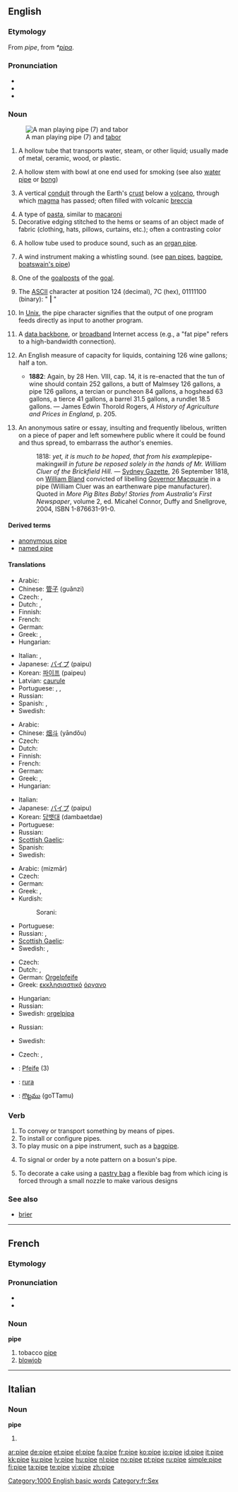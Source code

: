 {{wikipedia}}
==English==

===Etymology===
From {{etyl|ang}} ''pipe'', from {{VL.}} ''*[[pipa]]''.

===Pronunciation===
* {{IPA|/paɪp/}}
* {{audio|en-us-pipe.ogg|Audio (US)}}
* {{rhymes|aɪp}}

===Noun===
{{en-noun}}
[[Image:Taborerstainedglass.png|thumb|A man playing pipe (7) and [[tabor]]]]

# A hollow tube that transports water, steam, or other liquid; usually made of metal, ceramic, wood, or plastic.
# {{context|smoking}} A hollow stem with bowl at one end used for smoking (see also [[water pipe]] or [[bong]])
# {{geology}} A vertical [[conduit]] through the Earth's [[crust]] below a [[volcano]], through which [[magma]] has passed; often filled with volcanic [[breccia]]
# A type of [[pasta]], similar to [[macaroni]]
# Decorative edging stitched to the hems or seams of an object made of fabric (clothing, hats, pillows, curtains, etc.); often a contrasting color
# {{music}} A hollow tube used to produce sound, such as an [[organ pipe]].
# {{music}} A wind instrument making a whistling sound. (see [[pan pipes]], [[bagpipe]], [[boatswain's pipe]])
# {{lacrosse}} One of the [[goalpost]]s of the [[goal]].
# {{computing}} The [[ASCII]] character at position 124 (decimal), 7C (hex), 01111100 (binary): " '''|''' "
# {{computing}} In [[Unix]], the pipe character signifies that the output of one program feeds directly as input to another program.
# {{context|computing|slang}} A [[data backbone]], or [[broadband]] Internet access (e.g., a "fat pipe" refers to a high-bandwidth connection).
# {{obsolete}} An English measure of capacity for liquids, containing 126 wine gallons; half a ton.
#* '''1882''': Again, by 28 Hen. VIII, cap. 14, it is re-enacted that the tun of wine should contain 252 gallons, a butt of Malmsey 126 gallons, a pipe 126 gallons, a tercian or puncheon 84 gallons, a hogshead 63 gallons, a tierce 41 gallons, a barrel 31.5 gallons, a rundlet 18.5 gallons. &mdash; James Edwin Thorold Rogers, ''A History of Agriculture and Prices in England'', p. 205.
# {{context|AU|colloquial|obsolete}} An anonymous satire or essay, insulting and frequently libelous, written on a piece of paper and left somewhere public where it could be found and thus spread, to embarrass the author's enemies.
#: 1818: ''yet, it is much to be hoped, that from his example ''pipe-making''<!-- NB italics in the original --> will in future be reposed solely in the hands of Mr. William Cluer of the Brickfield Hill.'' &mdash; [[w:Sydney Gazette|Sydney Gazette]], 26 September 1818, on [[w:William Bland|William Bland]] convicted of libelling [[w:Lachlan Macquarie|Governor Macquarie]] in a pipe (William Cluer was an earthenware pipe manufacturer).  Quoted in ''More Pig Bites Baby! Stories from Australia's First Newspaper'', volume 2, ed. Micahel Connor, Duffy and Snellgrove, 2004, ISBN 1-876631-91-0.

====Derived terms====
* [[anonymous pipe]]
* [[named pipe]]

====Translations====
{{trans-top|hollow tube}}
* Arabic: {{Arab|[[ماسورة]]}} {{IPAchar|(masūra)}} {{f}}
* Chinese: [[管子]] (guǎnzi)
* Czech: {{t-|cs|trubka|f}}, {{t-|cs|roura|f}}
* Dutch: {{t+|nl|buis|f}}, {{t+|nl|pijp|c}}
* Finnish: {{t+|fi|putki}}
* French: {{t+|fr|conduit|m}}
* German: {{t+|de|Rohr|n}}
* Greek: {{t+|el|αγωγός|m|sc=Grek}}, {{t+|el|σωλήνας|m|sc=Grek}}
* Hungarian: {{t+|hu|cső}}
{{trans-mid}}
* Italian: {{t+|it|condotto|m}}, {{t-|it|tubo|m}}
* Japanese: [[パイプ]] (paipu)
* Korean: [[파이프]] (paipeu)
* Latvian: [[caurule]] {{f}}
* Portuguese: {{t+|pt|cano|m}}, {{t+|pt|tubo|m}}, {{t+|pt|duto|m}}
* Russian: {{t|ru|труба|f|tr=trubá|sc=Cyrl}}
* Spanish: {{t+|es|tubería|f}}, {{t+|es|tubo|m}}
* Swedish: {{t+|sv|rör|n}}
{{trans-bottom}}

{{trans-top|smoking tool}}
* Arabic: {{Arab|[[غليون]]}} {{IPAchar|(ğalyūn)}} {{m}}
* Chinese: [[烟斗]] (yāndǒu)
* Czech: {{t-|cs|dýmka|f}}
* Dutch: {{t+|nl|pijp|f}}
* Finnish: {{t-|fi|piippu}}
* French: {{t+|fr|pipe|f}}
* German: {{t+|de|Pfeife|f}}
* Greek: {{t+|el|πίπα|f|sc=Grek}}, {{t+|el|καπνοσύριγγα|f|sc=Grek}}
* Hungarian: {{t+|hu|pipa}}
{{trans-mid}}
* Italian: {{t+|it|pipa|f}}
* Japanese: [[パイプ]] (paipu)
* Korean: [[담뱃대]] (dambaetdae)
* Portuguese: {{t+|pt|cachimbo|m}}
* Russian: {{t+|ru|трубка|f|tr=trúbka|sc=Cyrl}}
* [[Scottish Gaelic]]: {{t-|gd|pìob|f|xs=Scottish Gaelic}}
* Spanish: {{t+|es|pipa|f}}
* Swedish: {{t-|sv|pipa|c}}
{{trans-bottom}}

{{trans-top|musical instrument}}
* Arabic: {{Arab|[[مزمار]]}} (mizmār) {{m}}
* Czech: {{t-|cs|píšťala|f}}
* German: {{t+|de|Flöte|f}}
* Greek: {{t+|el|αυλός|m|sc=Grek}}, {{t+|el|φλάουτο|n|sc=Grek}}
* Kurdish:
*: Sorani: {{t|ku|شمشاڵ|tr=shimshAL|sc=KUchar}}
{{trans-mid}}
* Portuguese: {{t+|pt|flauta|f}}
* Russian: {{t|ru|свирель|f|tr=svirél’|sc=Cyrl}}, {{t|ru|дудка|f|tr=dúdka|sc=Cyrl}}
* [[Scottish Gaelic]]: {{t-|gd|pìob|f|xs=Scottish Gaelic}}
* Swedish: {{t+|sv|flöjt|c}}, {{t-|sv|pipa|c}}
{{trans-bottom}}

{{trans-top|organ pipe}}
* Czech: {{t-|cs|varhanní píšťala|f}}
* Dutch: {{t-|nl|orgelpijp|c}}, {{t+|nl|pijp|c}}
* German: [[Orgelpfeife]] {{f}}
* Greek: [[εκκλησιαστικό]] [[όργανο]] {{n}}
{{trans-mid}}
* Hungarian: {{t|hu|orgonasíp}}
* Russian: {{t|ru|труба|f|tr=trubá|sc=Cyrl}}
* Swedish: [[orgelpipa]] {{c}}
{{trans-bottom}}

{{trans-top|computing slang}}
* Russian: {{t|ru|пайп|m|tr=pajp|sc=Cyrl}}
{{trans-mid}}
* Swedish: {{t+|sv|lina|c}}
{{trans-bottom}}

{{trans-top|computing: means of interprocess communication}}
* Czech: {{t-|cs|roura|f}}, {{t-|cs|svislítko|n}}
{{trans-mid}}
{{trans-bottom}}

<!--Remove this section once all of the translations below have been moved into the tables above.-->
{{checktrans-top}}
* {{ttbc|German}}: [[Pfeife]] {{f}} (3)
* {{ttbc|Polish}}: [[rura]] {{f}}
* {{ttbc|Telugu}}: [[గొట్టము]] (goTTamu)
{{checktrans-bottom}}

===Verb===
{{en-verb|pip|ing}}

# To convey or transport something by means of pipes.
# To install or configure pipes.
# To play music on a pipe instrument, such as a [[bagpipe]].
# {{nautical}} To signal or order by a note pattern on a bosun's pipe.
# To decorate a cake using a [[pastry bag]] a flexible bag from which icing is forced through a small nozzle to make various designs

===See also===
* [[brier]]

[[Category:1000 English basic words]]

----

==French==

===Etymology===

===Pronunciation===
* {{audio|Fr-pipe.ogg|audio}}
* {{IPA|pip|lang=fr}}

===Noun===
'''pipe''' {{f}}

# tobacco [[#English|pipe]]
# [[blowjob]]

[[Category:fr:Sex]]

----

==Italian==

===Noun===
'''pipe''' {{f}}

# {{plural of|pipa|lang=Italian}}

[[ar:pipe]]
[[de:pipe]]
[[et:pipe]]
[[el:pipe]]
[[fa:pipe]]
[[fr:pipe]]
[[ko:pipe]]
[[io:pipe]]
[[id:pipe]]
[[it:pipe]]
[[kk:pipe]]
[[ku:pipe]]
[[lv:pipe]]
[[hu:pipe]]
[[nl:pipe]]
[[no:pipe]]
[[pt:pipe]]
[[ru:pipe]]
[[simple:pipe]]
[[fi:pipe]]
[[ta:pipe]]
[[te:pipe]]
[[vi:pipe]]
[[zh:pipe]]
